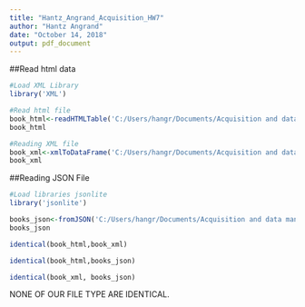 ---
title: "Hantz_Angrand_Acquisition_HW7"
author: "Hantz Angrand"
date: "October 14, 2018"
output: pdf_document
---

##Read html data
```{r}
#Load XML Library
library('XML')
```

```{r}
#Read html file
book_html<-readHTMLTable('C:/Users/hangr/Documents/Acquisition and data management/myBooks/books.html')
book_html
```

```{r}
#Reading XML file
book_xml<-xmlToDataFrame('C:/Users/hangr/Documents/Acquisition and data management/myBooks/books.xml')
book_xml
```

##Reading JSON File
```{r}
#Load libraries jsonlite
library('jsonlite')
```

```{r}
books_json<-fromJSON('C:/Users/hangr/Documents/Acquisition and data management/myBooks/books.json')
books_json
```

```{r}
identical(book_html,book_xml)
```

```{r}
identical(book_html,books_json)
```

```{r}
identical(book_xml, books_json)
```

NONE OF OUR FILE TYPE ARE IDENTICAL.